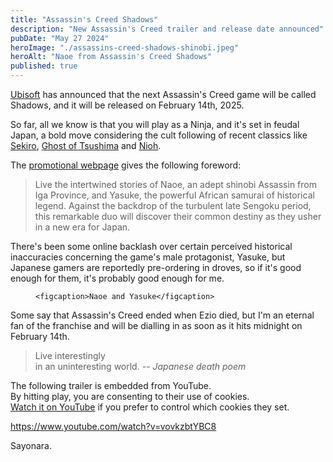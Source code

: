 ```yaml
---
title: "Assassin's Creed Shadows"
description: "New Assassin's Creed trailer and release date announced"
pubDate: "May 27 2024"
heroImage: "./assassins-creed-shadows-shinobi.jpeg"
heroAlt: "Naoe from Assassin's Creed Shadows"
published: true
---
```



[Ubisoft](https://www.ubisoft.com/)  has announced that the next Assassin's Creed game will be called Shadows, and it will be released on February 14th, 2025.

So far, all we know is that you will play as a Ninja, and it's set in feudal Japan, a bold move considering the cult following of recent classics like [Sekiro](https://www.sekirothegame.com/), [Ghost of Tsushima](https://www.suckerpunch.com/category/games/ghostoftsushima/) and [Nioh](https://www.playstation.com/en-gb/games/nioh/).

The [promotional webpage](https://www.ubisoft.com/en-gb/game/assassins-creed/assassins-creed-3-remastered) gives the following foreword:

> Live the intertwined stories of Naoe, an adept shinobi Assassin from Iga Province, and Yasuke, the powerful African samurai of historical legend. Against the backdrop of the turbulent late Sengoku period, this remarkable duo will discover their common destiny as they usher in a new era for Japan.

There's been some online backlash over certain perceived historical inaccuracies concerning the game's male protagonist, Yasuke, but Japanese gamers are reportedly pre-ordering in droves, so if it's good enough for them, it's probably good enough for me.

<figure class="figure">
  <Picture
    src={naoeYasuke}
    alt="Naoe and Yasuke"
    width={800}
    height={450}
    formats={["avif", "webp", "jpg", "png"]} />

    <figcaption>Naoe and Yasuke</figcaption>
</figure>

Some say that Assassin's Creed ended when Ezio died, but I'm an eternal fan of the franchise and will be dialling in as soon as it hits midnight on February 14th.

<blockquote>
  Live interestingly<br/>
  in an uninteresting world.
  <cite>-- Japanese death poem</cite>
</blockquote>

The following trailer is embedded from YouTube.<br />
By hitting play, you are consenting to their use of cookies.<br />
[Watch it on YouTube](https://www.youtube.com/watch?v=vovkzbtYBC8) if you prefer to control which cookies they set.

https://www.youtube.com/watch?v=vovkzbtYBC8

Sayonara.